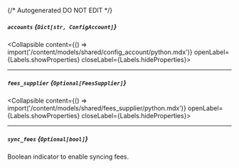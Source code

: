 {/* Autogenerated DO NOT EDIT  */}

##### `accounts` *{`Dict[str, ConfigAccount]`}*
<Collapsible content={() => import('/content/models/shared/config_account/python.mdx')} openLabel={Labels.showProperties} closeLabel={Labels.hideProperties}>
</Collapsible>

---
##### `fees_supplier` *{`Optional[FeesSupplier]`}*
<Collapsible content={() => import('/content/models/shared/fees_supplier/python.mdx')} openLabel={Labels.showProperties} closeLabel={Labels.hideProperties}>
</Collapsible>

---
##### `sync_fees` *{`Optional[bool]`}*
Boolean indicator to enable syncing fees.


